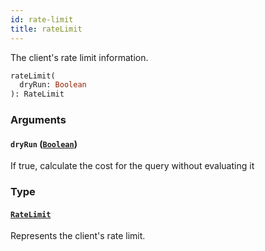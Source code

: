 ```yaml
---
id: rate-limit
title: rateLimit
---
```


The client's rate limit information.

```graphql
rateLimit(
  dryRun: Boolean
): RateLimit

```

### Arguments

#### `dryRun` ([`Boolean`](/docs/api/scalars/boolean))

If true, calculate the cost for the query without evaluating it

### Type

#### [`RateLimit`](/docs/api/objects/rate-limit)

Represents the client's rate limit.
